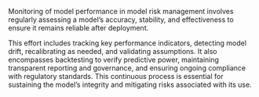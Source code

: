Monitoring of model performance in model risk management involves regularly assessing a model's accuracy, stability, and effectiveness to ensure it remains reliable after deployment. 

This effort includes tracking key performance indicators, detecting model drift, recalibrating as needed, and validating assumptions. It also encompasses backtesting to verify predictive power, maintaining transparent reporting and governance, and ensuring ongoing compliance with regulatory standards. This continuous process is essential for sustaining the model's integrity and mitigating risks associated with its use.